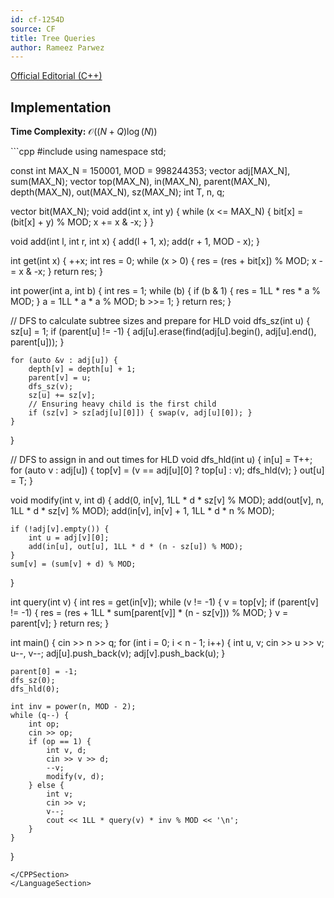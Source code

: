 ```yaml
---
id: cf-1254D
source: CF
title: Tree Queries
author: Rameez Parwez
---
```


[Official Editorial (C++)](https://codeforces.com/blog/entry/71594)

## Implementation

**Time Complexity:** $\mathcal{O} ((N + Q) \log(N))$

<LanguageSection>
<CPPSection>
```cpp
#include <bits/stdc++.h>
using namespace std;

const int MAX_N = 150001, MOD = 998244353;
vector<int> adj[MAX_N], sum(MAX_N);
vector<int> top(MAX_N), in(MAX_N), parent(MAX_N), depth(MAX_N), out(MAX_N), sz(MAX_N);
int T, n, q;

vector<int> bit(MAX_N);
void add(int x, int y) {
	while (x <= MAX_N) {
		bit[x] = (bit[x] + y) % MOD;
		x += x & -x;
	}
}

void add(int l, int r, int x) {
	add(l + 1, x);
	add(r + 1, MOD - x);
}

int get(int x) {
	++x;
	int res = 0;
	while (x > 0) {
		res = (res + bit[x]) % MOD;
		x -= x & -x;
	}
	return res;
}

int power(int a, int b) {
	int res = 1;
	while (b) {
		if (b & 1) { res = 1LL * res * a % MOD; }
		a = 1LL * a * a % MOD;
		b >>= 1;
	}
	return res;
}

// DFS to calculate subtree sizes and prepare for HLD
void dfs_sz(int u) {
	sz[u] = 1;
	if (parent[u] != -1) {
		adj[u].erase(find(adj[u].begin(), adj[u].end(), parent[u]));
	}

	for (auto &v : adj[u]) {
		depth[v] = depth[u] + 1;
		parent[v] = u;
		dfs_sz(v);
		sz[u] += sz[v];
		// Ensuring heavy child is the first child
		if (sz[v] > sz[adj[u][0]]) { swap(v, adj[u][0]); }
	}
}

// DFS to assign in and out times for HLD
void dfs_hld(int u) {
	in[u] = T++;
	for (auto v : adj[u]) {
		top[v] = (v == adj[u][0] ? top[u] : v);
		dfs_hld(v);
	}
	out[u] = T;
}

void modify(int v, int d) {
	add(0, in[v], 1LL * d * sz[v] % MOD);
	add(out[v], n, 1LL * d * sz[v] % MOD);
	add(in[v], in[v] + 1, 1LL * d * n % MOD);

	if (!adj[v].empty()) {
		int u = adj[v][0];
		add(in[u], out[u], 1LL * d * (n - sz[u]) % MOD);
	}
	sum[v] = (sum[v] + d) % MOD;
}

int query(int v) {
	int res = get(in[v]);
	while (v != -1) {
		v = top[v];
		if (parent[v] != -1) {
			res = (res + 1LL * sum[parent[v]] * (n - sz[v])) % MOD;
		}
		v = parent[v];
	}
	return res;
}

int main() {
	cin >> n >> q;
	for (int i = 0; i < n - 1; i++) {
		int u, v;
		cin >> u >> v;
		u--, v--;
		adj[u].push_back(v);
		adj[v].push_back(u);
	}

	parent[0] = -1;
	dfs_sz(0);
	dfs_hld(0);

	int inv = power(n, MOD - 2);
	while (q--) {
		int op;
		cin >> op;
		if (op == 1) {
			int v, d;
			cin >> v >> d;
			--v;
			modify(v, d);
		} else {
			int v;
			cin >> v;
			v--;
			cout << 1LL * query(v) * inv % MOD << '\n';
		}
	}
}
```
</CPPSection>
</LanguageSection>
